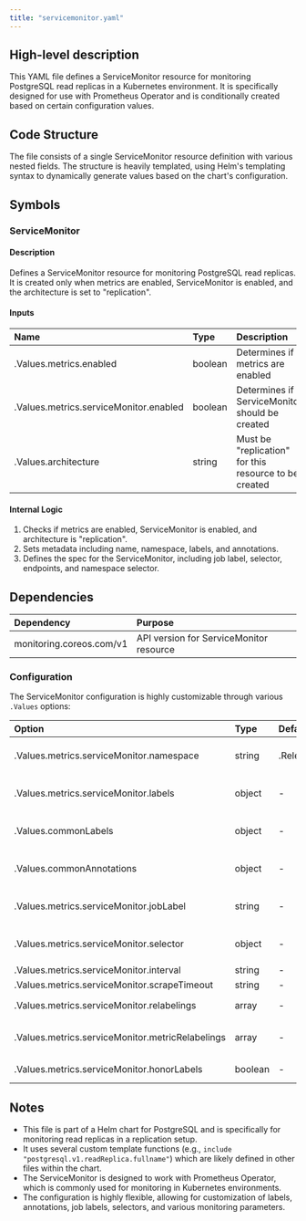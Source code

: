 ```yaml
---
title: "servicemonitor.yaml"
---
```


## High-level description
This YAML file defines a ServiceMonitor resource for monitoring PostgreSQL read replicas in a Kubernetes environment. It is specifically designed for use with Prometheus Operator and is conditionally created based on certain configuration values.

## Code Structure
The file consists of a single ServiceMonitor resource definition with various nested fields. The structure is heavily templated, using Helm's templating syntax to dynamically generate values based on the chart's configuration.

## Symbols

### ServiceMonitor
#### Description
Defines a ServiceMonitor resource for monitoring PostgreSQL read replicas. It is created only when metrics are enabled, ServiceMonitor is enabled, and the architecture is set to "replication".

#### Inputs
| Name | Type | Description |
|:-----|:-----|:------------|
| .Values.metrics.enabled | boolean | Determines if metrics are enabled |
| .Values.metrics.serviceMonitor.enabled | boolean | Determines if ServiceMonitor should be created |
| .Values.architecture | string | Must be "replication" for this resource to be created |

#### Internal Logic
1. Checks if metrics are enabled, ServiceMonitor is enabled, and architecture is "replication".
2. Sets metadata including name, namespace, labels, and annotations.
3. Defines the spec for the ServiceMonitor, including job label, selector, endpoints, and namespace selector.

## Dependencies
| Dependency | Purpose |
|:-----------|:--------|
| monitoring.coreos.com/v1 | API version for ServiceMonitor resource |

### Configuration
The ServiceMonitor configuration is highly customizable through various `.Values` options:

| Option | Type | Default | Description |
|:-------|:-----|:--------|:------------|
| .Values.metrics.serviceMonitor.namespace | string | .Release.Namespace | Namespace for the ServiceMonitor |
| .Values.metrics.serviceMonitor.labels | object | - | Additional labels for the ServiceMonitor |
| .Values.commonLabels | object | - | Common labels to be applied |
| .Values.commonAnnotations | object | - | Common annotations to be applied |
| .Values.metrics.serviceMonitor.jobLabel | string | - | Job label for the ServiceMonitor |
| .Values.metrics.serviceMonitor.selector | object | - | Selector for the ServiceMonitor |
| .Values.metrics.serviceMonitor.interval | string | - | Scrape interval |
| .Values.metrics.serviceMonitor.scrapeTimeout | string | - | Scrape timeout |
| .Values.metrics.serviceMonitor.relabelings | array | - | Relabeling configurations |
| .Values.metrics.serviceMonitor.metricRelabelings | array | - | Metric relabeling configurations |
| .Values.metrics.serviceMonitor.honorLabels | boolean | - | Whether to honor labels |

## Notes
- This file is part of a Helm chart for PostgreSQL and is specifically for monitoring read replicas in a replication setup.
- It uses several custom template functions (e.g., `include "postgresql.v1.readReplica.fullname"`) which are likely defined in other files within the chart.
- The ServiceMonitor is designed to work with Prometheus Operator, which is commonly used for monitoring in Kubernetes environments.
- The configuration is highly flexible, allowing for customization of labels, annotations, job labels, selectors, and various monitoring parameters.